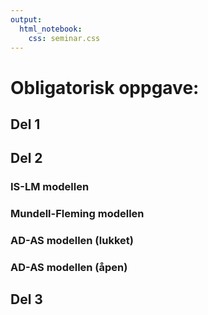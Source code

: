 ```yaml
---
output:
  html_notebook:
    css: seminar.css
---
```


# Obligatorisk oppgave: 
## Del 1

## Del 2

### IS-LM modellen

### Mundell-Fleming modellen

### AD-AS modellen (lukket)

### AD-AS modellen  (åpen)

## Del 3
